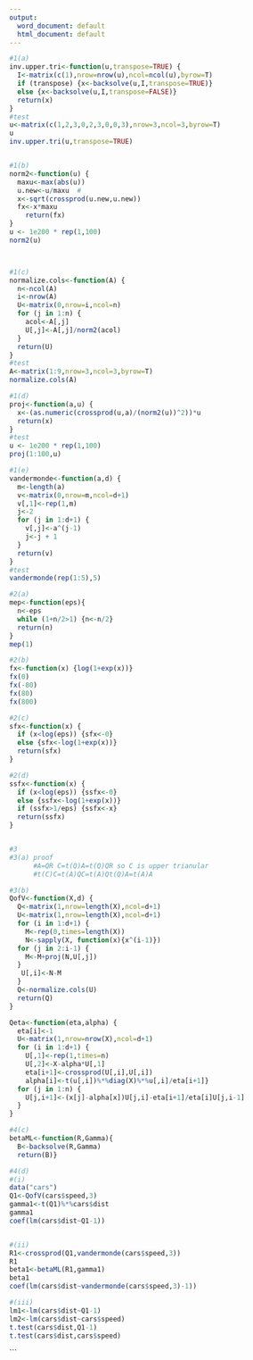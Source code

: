 ```yaml
---
output:
  word_document: default
  html_document: default
---
```


```r
#1(a)
inv.upper.tri<-function(u,transpose=TRUE) {
  I<-matrix(c(1),nrow=nrow(u),ncol=ncol(u),byrow=T)
  if (transpose) {x<-backsolve(u,I,transpose=TRUE)}
  else {x<-backsolve(u,I,transpose=FALSE)}
  return(x)
}
#test
u<-matrix(c(1,2,3,0,2,3,0,0,3),nrow=3,ncol=3,byrow=T)
u
inv.upper.tri(u,transpose=TRUE)


#1(b)
norm2<-function(u) {
  maxu<-max(abs(u))
  u.new<-u/maxu  #
  x<-sqrt(crossprod(u.new,u.new))
  fx<-x*maxu
    return(fx)
}
u <- 1e200 * rep(1,100)
norm2(u)



#1(c)
normalize.cols<-function(A) {
  n<-ncol(A)
  i<-nrow(A)
  U<-matrix(0,nrow=i,ncol=n)
  for (j in 1:n) {
    acol<-A[,j]
    U[,j]<-A[,j]/norm2(acol)
  }
  return(U)
}   
#test
A<-matrix(1:9,nrow=3,ncol=3,byrow=T)
normalize.cols(A)

#1(d)
proj<-function(a,u) {
  x<-(as.numeric(crossprod(u,a)/(norm2(u))^2))*u
  return(x)
}
#test
u <- 1e200 * rep(1,100)
proj(1:100,u)

#1(e)
vandermonde<-function(a,d) {
  m<-length(a)
  v<-matrix(0,nrow=m,ncol=d+1)
  v[,1]<-rep(1,m)
  j<-2
  for (j in 1:d+1) {
    v[,j]<-a^(j-1)
    j<-j + 1
  }
  return(v)
}
#test
vandermonde(rep(1:5),5)

#2(a)
mep<-function(eps){
  n<-eps
  while (1+n/2>1) {n<-n/2}
  return(n)
}
mep(1)

#2(b)
fx<-function(x) {log(1+exp(x))}
fx(0)
fx(-80)
fx(80)
fx(800)

#2(c)
sfx<-function(x) {
  if (x<log(eps)) {sfx<-0}
  else {sfx<-log(1+exp(x))}
  return(sfx)
}

#2(d)
ssfx<-function(x) {
  if (x<log(eps)) {ssfx<-0}
  else {ssfx<-log(1+exp(x))}
  if (ssfx>1/eps) {ssfx<-x}
  return(ssfx)
}


#3
#3(a) proof
      #A=QR C=t(Q)A=t(Q)QR so C is upper trianular
      #t(C)C=t(A)QC=t(A)Qt(Q)A=t(A)A

#3(b)
QofV<-function(X,d) {
  Q<-matrix(1,nrow=length(X),ncol=d+1)
  U<-matrix(1,nrow=length(X),ncol=d+1)
  for (i in 1:d+1) {
    M<-rep(0,times=length(X))
    N<-sapply(X, function(x){x^(i-1)})
  for (j in 2:i-1) {
    M<-M+proj(N,U[,j])
  }
   U[,i]<-N-M 
  }
  Q<-normalize.cols(U)
  return(Q)
}

Qeta<-function(eta,alpha) {
  eta[i]<-1
  U<-matrix(1,nrow=nrow(X),ncol=d+1)
  for (i in 1:d+1) {
    U[,1]<-rep(1,times=n)
    U[,2]<-X-alpha*U[,1]
    eta[i+1]<-crossprod(U[,i],U[,i])
    alpha[i]<-t(u[,i])%*%diag(X)%*%u[,i]/eta[i+1]}
  for (j in 1:n) {
    U[j,i+1]<-(x[j]-alpha[x])U[j,i]-eta[i+1]/eta[i]U[j,i-1]
  }
}

```
```r
#4(c)
betaML<-function(R,Gamma){
  B<-backsolve(R,Gamma)
  return(B)}

#4(d)
#(i)
data("cars")
Q1<-QofV(cars$speed,3)
gamma1<-t(Q1)%*%cars$dist
gamma1
coef(lm(cars$dist~Q1-1))


#(ii)
R1<-crossprod(Q1,vandermonde(cars$speed,3))
R1
beta1<-betaML(R1,gamma1)
beta1
coef(lm(cars$dist~vandermonde(cars$speed,3)-1))

#(iii)
lm1<-lm(cars$dist~Q1-1)
lm2<-lm(cars$dist~cars$speed)
t.test(cars$dist,Q1-1)
t.test(cars$dist,cars$speed)
```

```

